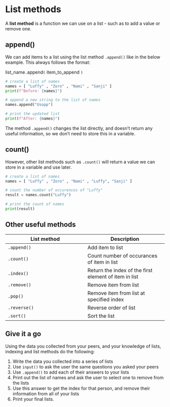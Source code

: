 # List methods

A **list method** is a function we can use on a list - such as to add a value or remove one. 

## append()

We can add items to a list using the list method ```.append()``` like in the below example. 
This always follows the format: 

list_name```.```append```(``` item_to_append ```)```

```python
# create a list of names
names = [ "Luffy" , "Zoro" , "Nami" , "Sanji" ]
print(f"Before: {names}")

# append a new string to the list of names
names.append("Usopp")

# print the updated list
print(f"After: {names}")
```

The method ```.append()``` changes the list directly, and doesn't return any useful information, so we don't need to store this in a variable. 

## count()

However, other list methods such as ```.count()``` will return a value we can store in a variable and use later. 

```python
# create a list of names
names = [ "Luffy" , "Zoro" , "Nami" , "Luffy", "Sanji" ]

# count the number of occurences of "Luffy"
result = names.count("Luffy")

# print the count of names
print(result)
```

## Other useful methods

| List method | Description | 
| --- | --- | 
| ```.append()``` | Add item to list | 
| ```.count()``` | Count number of occurances of item in list | 
| ```.index()``` | Return the index of the first element of item in list | 
| ```.remove()``` | Remove item from list | 
| ```.pop()``` | Remove item from list at specified index | 
| ```.reverse()``` | Reverse order of list | 
| ```.sort()``` | Sort the list | 

##  Give it a go

Using the data you collected from your peers, and your knowledge of lists, indexing and list methods do the following: 

1.  Write the data you collected into a series of lists 
2.  Use ```input()``` to ask the user the same questions you asked your peers 
3.  Use ```.append()``` to add each of their answers to your lists
4.  Print out the list of names and ask the user to select one to remove from the lists
5.  Use this answer to get the index for that person, and remove their information from all of your lists
6.  Print your final lists.